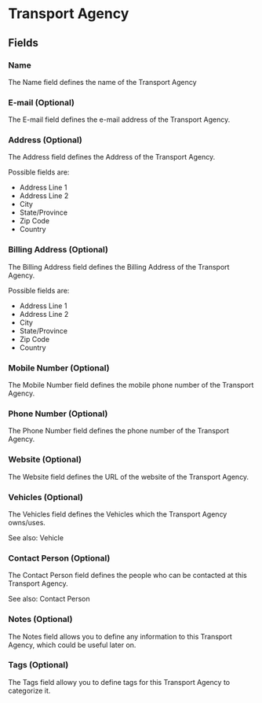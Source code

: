 
# Transport Agency

## Fields

### Name

The Name field defines the name of the Transport Agency

### E-mail (Optional)

The E-mail field defines the e-mail address of the Transport Agency.

### Address (Optional)

The Address field defines the Address of the Transport Agency.

Possible fields are:

- Address Line 1
- Address Line 2
- City
- State/Province
- Zip Code
- Country

### Billing Address (Optional)

The Billing Address field defines the Billing Address of the Transport Agency.

Possible fields are:

- Address Line 1
- Address Line 2
- City
- State/Province
- Zip Code
- Country

### Mobile Number (Optional)

The Mobile Number field defines the mobile phone number of the Transport Agency.

### Phone Number (Optional)

The Phone Number field defines the phone number of the Transport Agency.

### Website (Optional)

The Website field defines the URL of the website of the Transport Agency.

### Vehicles (Optional)

The Vehicles field defines the Vehicles which the Transport Agency owns/uses.

See also: <Link href="/secondary-entities/vehicle">Vehicle</Link>

### Contact Person (Optional)

The Contact Person field defines the people who can be contacted at this Transport Agency.

See also: <Link href="/secondary-entities/contact-person">Contact Person</Link>

### Notes (Optional)

The Notes field allows you to define any information to this Transport Agency, which could be useful later on.

### Tags (Optional)

The Tags field allowy you to define tags for this Transport Agency to categorize it.
